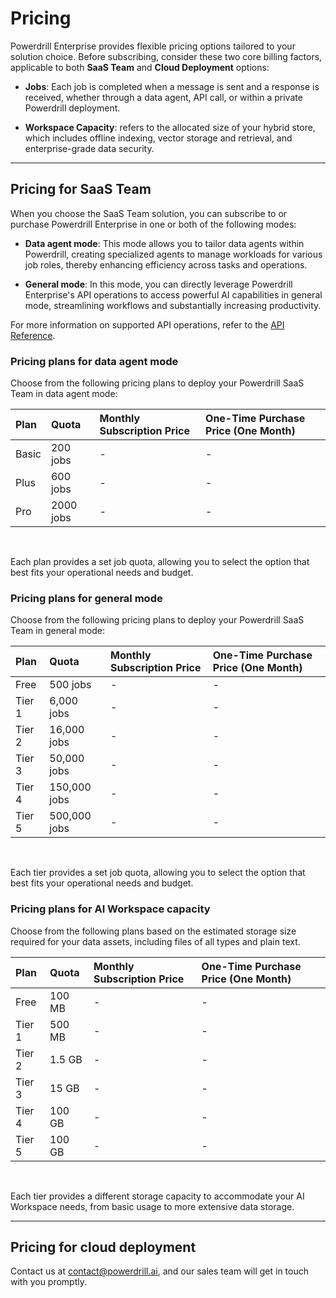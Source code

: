 # Pricing

Powerdrill Enterprise provides flexible pricing options tailored to your solution choice. Before subscribing, consider these two core billing factors, applicable to both **SaaS Team** and **Cloud Deployment** options:

- **Jobs**: Each job is completed when a message is sent and a response is received, whether through a data agent, API call, or within a private Powerdrill deployment.

- **Workspace Capacity**: refers to the allocated size of your hybrid store, which includes offline indexing, vector storage and retrieval, and enterprise-grade data security.


---

## Pricing for SaaS Team


When you choose the SaaS Team solution, you can subscribe to or purchase Powerdrill Enterprise in one or both of the following modes:

- **Data agent mode**: This mode allows you to tailor data agents within Powerdrill, creating specialized agents to manage workloads for various job roles, thereby enhancing efficiency across tasks and operations.

- **General mode**: In this mode, you can directly leverage Powerdrill Enterprise's API operations to access powerful AI capabilities in general mode, streamlining workflows and substantially increasing productivity.


For more information on supported API operations, refer to the [API Reference](/api-reference).



### Pricing plans for data agent mode

Choose from the following pricing plans to deploy your Powerdrill SaaS Team in data agent mode:

| Plan | Quota | Monthly Subscription Price | One-Time Purchase Price (One Month) |
| :- | :- | :- | :- |
| Basic | 200 jobs | - | - |
| Plus | 600 jobs | - | - |
| Pro | 2000 jobs | - | - |

<br/>

Each plan provides a set job quota, allowing you to select the option that best fits your operational needs and budget.

### Pricing plans for general mode

Choose from the following pricing plans to deploy your Powerdrill SaaS Team in general mode:

| Plan | Quota | Monthly Subscription Price | One-Time Purchase Price (One Month) |
| :- | :- | :- | :- |
| Free | 500 jobs | - | - |
| Tier 1 | 6,000 jobs | - | - |
| Tier 2 | 16,000 jobs | - | - |
| Tier 3 | 50,000 jobs | - | - |
| Tier 4 | 150,000 jobs | - | - |
| Tier 5 | 500,000 jobs | - | - |

<br/>

Each tier provides a set job quota, allowing you to select the option that best fits your operational needs and budget.


### Pricing plans for AI Workspace capacity 


Choose from the following plans based on the estimated storage size required for your data assets, including files of all types and plain text.

| Plan | Quota | Monthly Subscription Price | One-Time Purchase Price (One Month) |
| :- | :- | :- | :- |
| Free | 100 MB | - | - |
| Tier 1 | 500 MB | - | - |
| Tier 2 | 1.5 GB | - | - |
| Tier 3 | 15 GB | - | - |
| Tier 4 | 100 GB | - | - |
| Tier 5 | 100 GB | - | - |


<br/>

Each tier provides a different storage capacity to accommodate your AI Workspace needs, from basic usage to more extensive data storage.



---


## Pricing for cloud deployment

Contact us at contact@powerdrill.ai, and our sales team will get in touch with you promptly.





